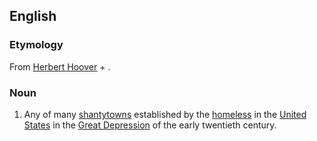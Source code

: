 ==English==
{{wikipedia}}

===Etymology===
From [[w:Herbert Hoover|Herbert Hoover]] + {{term|-ville}}.
===Noun===
{{en-noun}}
# Any of many [[shantytown]]s established by the [[homeless]] in the [[United States]] in the [[Great Depression]] of the early twentieth century.